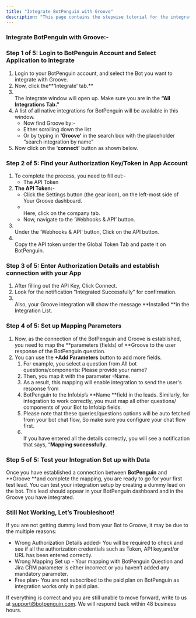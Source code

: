 ```yaml
---
title: "Integrate BotPenguin with Groove"
description: "This page contains the stepwise tutorial for the integration with BotPenguin"
---
```


### **Integrate BotPenguin with Groove:-**

### **Step 1 of 5: Login to BotPenguin Account and Select Application to Integrate**

1. Login to your BotPenguin account, and select the Bot you want to integrate with Groove.
2. Now, click the**‘Integrate’ tab.** 
3. \
   The Integrate window will open up. Make sure you are in the **“All Integrations Tab.”**
4. A list of all native integrations for BotPenguin will be available in this window.
   - Now find Groove by:-
   - Either scrolling down the list
   - Or by typing in **‘**Groove**’** in the search box with the placeholder “search integration by name”
5. Now click on the ‘**connect’** button as shown below.

### **Step 2 of 5: Find your Authorization Key/Token in App Account**

1. To complete the process, you need to fill out:-
   - The API Token
2. **The API Token:-**
   - Click the Settings button (the gear icon), on the left-most side of Your Groove dashboard.
   - \
     Here, click on the company tab.
   - Now, navigate to the ‘Webhooks & API’ button.
3. \
   Under the ‘Webhooks & API’ button, Click on the API button.
4. \
   Copy the API token under the Global Token Tab and paste it on BotPenguin.

### **Step 3 of 5: Enter Authorization Details and establish connection with your App**

1. After filling out the API Key, Click Connect.
2. Look for the notification “Integrated Successfully” for confirmation.
3. \
   Also, your Groove integration will show the message **Installed **in the Integration List.

### **Step 4 of 5: Set up Mapping Parameters**

1. Now, as the connection of the BotPenguin and Groove is established, you need to map the **parameters (fields) of **Groove to the user response of the BotPenguin question.
2. You can use the **\+Add Parameters** button to add more fields.
   1. For example, you select a question from All bot questions/components: Please provide your name?
   2. Then, you map it with the parameter -Name.
   3. As a result, this mapping will enable integration to send the user's response from
   4. BotPenguin to the Infobip’s **Name **field in the leads. Similarly, for integration to work correctly, you must map all other questions/ components of your Bot to Infobip fields.
   5. Please note that these queries/questions options will be auto fetched from your bot chat flow, So make sure you configure your chat flow first.
   6. \
      If you have entered all the details correctly, you will see a notification that says, “**Mapping successfully.**

### **Step 5 of 5: Test your Integration Set up with Data**

Once you have established a connection between **BotPenguin** and **Groove **and complete the mapping, you are ready to go for your first test lead. You can test your integration setup by creating a dummy lead on the bot. This lead should appear in your BotPenguin dashboard and in the Groove you have integrated.

### **Still Not Working, Let’s Troubleshoot\!**

If you are not getting dummy lead from your Bot to Groove, it may be due to the multiple reasons:

- Wrong Authorization Details added- You will be required to check and see if all the authorization credentials such as Token, API key,and/or URL has been entered correctly.
- Wrong Mapping Set up - Your mapping with BotPenguin Question and Jira CRM parameter is either incorrect or you haven’t added any mandatory parameter.
- Free plan- You are not subscribed to the paid plan on BotPenguin as integration works only in paid plan.

If everything is correct and you are still unable to move forward, write to us at [support@botpenguin.com](mailto:support@botpenguin.com). We will respond back within 48 business hours.